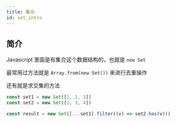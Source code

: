```yaml
---
title: 集合
id: set_intro
---
```



## 简介

Javascript 里面是有集合这个数据结构的，也就是 `new Set`

最常用过方法就是 `Array.from(new Set())` 来进行去重操作

还有就是求交集的方法

```ts
const set1 = new Set([1, 2, 3])
const set2 = new Set([2, 3, 4])

const result = new Set([...set1].filter((v) => set2.has(v)))
```

<DocCardList items={useCurrentSidebarCategory().items} />
